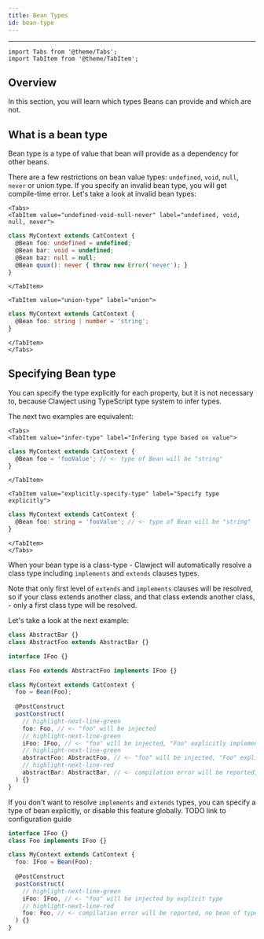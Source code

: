 ```yaml
---
title: Bean Types
id: bean-type
---
```


<hr />

```mdx-code-block
import Tabs from '@theme/Tabs';
import TabItem from '@theme/TabItem';
```

## Overview

In this section, you will learn which types Beans can provide and which are not.

## What is a bean type
Bean type is a type of value that bean will provide as a dependency for other beans.

There are a few restrictions on bean value types: `undefined`, `void`, `null`, `never` or union type.
If you specify an invalid bean type, you will get compile-time error.
Let's take a look at invalid bean types:

```mdx-code-block
<Tabs>
<TabItem value="undefined-void-null-never" label="undefined, void, null, never">
```

```ts
class MyContext extends CatContext {
  @Bean foo: undefined = undefined;
  @Bean bar: void = undefined;
  @Bean baz: null = null;
  @Bean quux(): never { throw new Error('never'); } 
}
```

```mdx-code-block
</TabItem>

<TabItem value="union-type" label="union">
```

```ts
class MyContext extends CatContext {
  @Bean foo: string | number = 'string';
}
```

```mdx-code-block
</TabItem>
</Tabs>
```

## Specifying Bean type
You can specify the type explicitly for each property,
but it is not necessary to, because Clawject using TypeScript type system to infer types.

The next two examples are equivalent:

```mdx-code-block
<Tabs>
<TabItem value="infer-type" label="Infering type based on value">
```

```ts
class MyContext extends CatContext {
  @Bean foo = 'fooValue'; // <- type of Bean will be "string"
}
```

```mdx-code-block
</TabItem>

<TabItem value="explicitly-specify-type" label="Specify type explicitly">
```

```ts
class MyContext extends CatContext {
  @Bean foo: string = 'fooValue'; // <- type of Bean will be "string"
}
```

```mdx-code-block
</TabItem>
</Tabs>
```

When your bean type is a class-type -
Clawject will automatically resolve a class type including `implements` and `extends` clauses types.

Note that only first level of `extends` and `implements` clauses will be resolved,
so if your class extends another class, and that class extends another class, -
only a first class type will be resolved.

Let's take a look at the next example:

```ts
class AbstractBar {}
class AbstractFoo extends AbstractBar {}

interface IFoo {}

class Foo extends AbstractFoo implements IFoo {}

class MyContext extends CatContext {
  foo = Bean(Foo);
  
  @PostConstruct
  postConstruct(
    // highlight-next-line-green
    foo: Foo, // <- "foo" will be injected
    // highlight-next-line-green
    iFoo: IFoo, // <- "foo" will be injected, "Foo" explicitly implements "IFoo"
    // highlight-next-line-green
    abstractFoo: AbstractFoo, // <- "foo" will be injected, "Foo" explicitly extends "AbstractFoo"
    // highlight-next-line-red
    abstractBar: AbstractBar, // <- compilation error will be reported, no bean of type "AbstractBar" were found
  ) {}
}
```

If you don't want to resolve `implements` and `extends` types,
you can specify a type of bean explicitly, or disable this feature globally.
TODO link to configuration guide

```ts
interface IFoo {}
class Foo implements IFoo {}

class MyContext extends CatContext {
  foo: IFoo = Bean(Foo);
  
  @PostConstruct
  postConstruct(
    // highlight-next-line-green
    iFoo: IFoo, // <- "foo" will be injected by explicit type
    // highlight-next-line-red
    foo: Foo, // <- compilation error will be reported, no bean of type "Foo" were found
  ) {}
}
```
